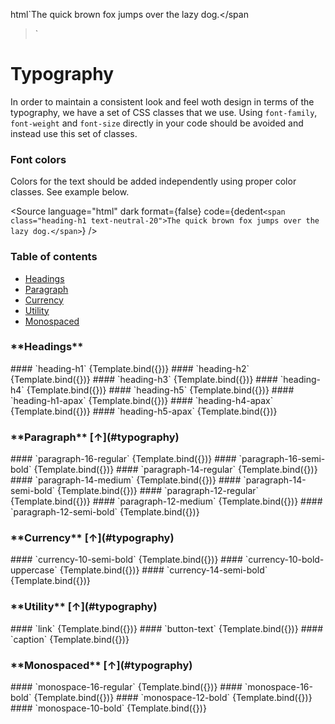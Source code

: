 
<Meta title="Design System/Typography" />

  html`<span class="${font}"
    >The quick brown fox jumps over the lazy dog.</span
  >`

<h1 id="typography">Typography</h1>

In order to maintain a consistent look and feel woth design in terms of the typography,
we have a set of CSS classes that we use. Using `font-family`,
`font-weight` and `font-size` directly in your code should be avoided and instead use this set
of classes.

### **Font colors**

Colors for the text should be added independently using proper color classes. See example below.

<Source
  language="html"
  dark
  format={false}
  code={dedent`
     <span class="heading-h1 text-neutral-20">The quick brown fox jumps over the lazy dog.</span>
  `}
/>

### **Table of contents**

- [Headings](#headings)
- [Paragraph](#paragraph)
- [Currency](#currency)
- [Utility](#utility)
- [Monospaced](#monospaced)

<h3 id="headings">**Headings**</h3>

<Canvas isColumn withSource="open">
  #### `heading-h1`
  <Story
    name="heading-h1"
    args={{
      font: 'heading-h1',
    }}
  >
    {Template.bind({})}
  </Story>
</Canvas>

<Canvas isColumn withSource="open">
  #### `heading-h2`
  <Story
    name="heading-h2"
    args={{
      font: 'heading-h2',
    }}
  >
    {Template.bind({})}
  </Story>
</Canvas>

<Canvas isColumn withSource="open">
  #### `heading-h3`
  <Story
    name="heading-h3"
    args={{
      font: 'heading-h3',
    }}
  >
    {Template.bind({})}
  </Story>
</Canvas>

<Canvas isColumn withSource="open">
  #### `heading-h4`
  <Story
    name="heading-h4"
    args={{
      font: 'heading-h4',
    }}
  >
    {Template.bind({})}
  </Story>
</Canvas>

<Canvas isColumn withSource="open">
  #### `heading-h5`
  <Story
    name="heading-h5"
    args={{
      font: 'heading-h5',
    }}
  >
    {Template.bind({})}
  </Story>
</Canvas>

<Canvas isColumn withSource="open">
  #### `heading-h1-apax`
  <Story
    name="heading-h1-apax"
    args={{
      font: 'heading-h1-apax',
    }}
  >
    {Template.bind({})}
  </Story>
</Canvas>

<Canvas isColumn withSource="open">
  #### `heading-h4-apax`
  <Story
    name="heading-h4-apax"
    args={{
      font: 'heading-h4-apax',
    }}
  >
    {Template.bind({})}
  </Story>
</Canvas>

<Canvas isColumn withSource="open">
  #### `heading-h5-apax`
  <Story
    name="heading-h5-apax"
    args={{
      font: 'heading-h5-apax',
    }}
  >
    {Template.bind({})}
  </Story>
</Canvas>

<h3 id="paragraph">**Paragraph** [↑](#typography)</h3>

<Canvas isColumn withSource="open">
  #### `paragraph-16-regular`
  <Story
    name="paragraph-16-regular"
    args={{
      font: 'paragraph-16-regular',
    }}
  >
    {Template.bind({})}
  </Story>
</Canvas>

<Canvas isColumn withSource="open">
  #### `paragraph-16-semi-bold`
  <Story
    name="paragraph-16-semi-bold"
    args={{
      font: 'paragraph-16-semi-bold',
    }}
  >
    {Template.bind({})}
  </Story>
</Canvas>

<Canvas isColumn withSource="open">
  #### `paragraph-14-regular`
  <Story
    name="paragraph-14-regular"
    args={{
      font: 'paragraph-14-regular',
    }}
  >
    {Template.bind({})}
  </Story>
</Canvas>

<Canvas isColumn withSource="open">
  #### `paragraph-14-medium`
  <Story
    name="paragraph-14-medium"
    args={{
      font: 'paragraph-14-medium',
    }}
  >
    {Template.bind({})}
  </Story>
</Canvas>

<Canvas isColumn withSource="open">
  #### `paragraph-14-semi-bold`
  <Story
    name="paragraph-14-semi-bold"
    args={{
      font: 'paragraph-14-semi-bold',
    }}
  >
    {Template.bind({})}
  </Story>
</Canvas>

<Canvas isColumn withSource="open">
  #### `paragraph-12-regular`
  <Story
    name="paragraph-12-regular"
    args={{
      font: 'paragraph-12-regular',
    }}
  >
    {Template.bind({})}
  </Story>
</Canvas>

<Canvas isColumn withSource="open">
  #### `paragraph-12-medium`
  <Story
    name="paragraph-12-medium"
    args={{
      font: 'paragraph-12-medium',
    }}
  >
    {Template.bind({})}
  </Story>
</Canvas>

<Canvas isColumn withSource="open">
  #### `paragraph-12-semi-bold`
  <Story
    name="paragraph-12-semi-bold"
    args={{
      font: 'paragraph-12-semi-bold',
    }}
  >
    {Template.bind({})}
  </Story>
</Canvas>

<h3 id="currency">**Currency** [↑](#typography)</h3>

<Canvas isColumn withSource="open">
  #### `currency-10-semi-bold`
  <Story
    name="currency-10-semi-bold"
    args={{
      font: 'currency-10-semi-bold',
    }}
  >
    {Template.bind({})}
  </Story>
</Canvas>

<Canvas isColumn withSource="open">
  #### `currency-10-bold-uppercase`
  <Story
    name="currency-10-bold-uppercase"
    args={{
      font: 'currency-10-bold-uppercase',
    }}
  >
    {Template.bind({})}
  </Story>
</Canvas>

<Canvas isColumn withSource="open">
  #### `currency-14-semi-bold`
  <Story
    name="currency-14-semi-bold"
    args={{
      font: 'currency-14-semi-bold',
    }}
  >
    {Template.bind({})}
  </Story>
</Canvas>

<h3 id="utility">**Utility** [↑](#typography)</h3>

<Canvas isColumn withSource="open">
  #### `link`
  <Story
    name="link"
    args={{
      font: 'link',
    }}
  >
    {Template.bind({})}
  </Story>
</Canvas>

<Canvas isColumn withSource="open">
  #### `button-text`
  <Story
    name="button-text"
    args={{
      font: 'button-text',
    }}
  >
    {Template.bind({})}
  </Story>
</Canvas>

<Canvas isColumn withSource="open">
  #### `caption`
  <Story
    name="caption"
    args={{
      font: 'caption',
    }}
  >
    {Template.bind({})}
  </Story>
</Canvas>

<h3 id="monospaced">**Monospaced** [↑](#typography)</h3>

<Canvas isColumn withSource="open">
  #### `monospace-16-regular`
  <Story
    name="monospace-16-regular"
    args={{
      font: 'monospace-16-regular',
    }}
  >
    {Template.bind({})}
  </Story>
</Canvas>

<Canvas isColumn withSource="open">
  #### `monospace-16-bold`
  <Story
    name="monospace-16-bold"
    args={{
      font: 'monospace-16-bold',
    }}
  >
    {Template.bind({})}
  </Story>
</Canvas>

<Canvas isColumn withSource="open">
  #### `monospace-12-bold`
  <Story
    name="monospace-12-bold"
    args={{
      font: 'monospace-12-bold',
    }}
  >
    {Template.bind({})}
  </Story>
</Canvas>

<Canvas isColumn withSource="open">
  #### `monospace-10-bold`
  <Story
    name="monospace-10-bold"
    args={{
      font: 'monospace-10-bold',
    }}
  >
    {Template.bind({})}
  </Story>
</Canvas>
